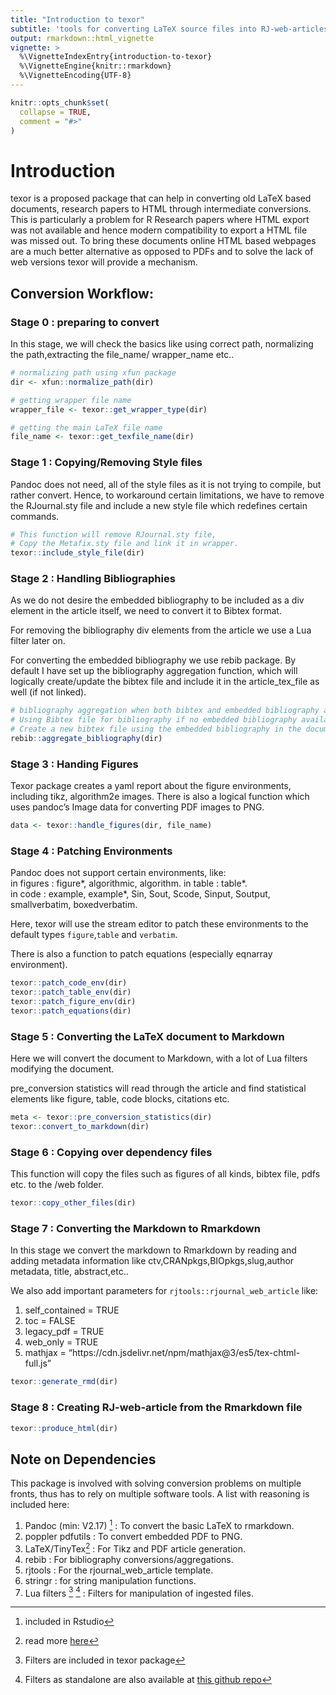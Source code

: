 ```yaml
---
title: "Introduction to texor"
subtitle: 'tools for converting LaTeX source files into RJ-web-articles'
output: rmarkdown::html_vignette
vignette: >
  %\VignetteIndexEntry{introduction-to-texor}
  %\VignetteEngine{knitr::rmarkdown}
  %\VignetteEncoding{UTF-8}
---
```


```r
knitr::opts_chunk$set(
  collapse = TRUE,
  comment = "#>"
)
```

# Introduction 

texor is a proposed package that can help in converting old LaTeX based documents, research papers to HTML through intermediate conversions. This is particularly a problem for  R Research papers where HTML export was not available and hence modern compatibility to export a HTML file was missed out.
    To bring these documents online HTML based webpages are a much better alternative as opposed to PDFs and to solve the lack of web versions texor will provide a mechanism.  
    
## Conversion Workflow:

### Stage 0 : preparing to convert

In this stage, we will check the basics like using correct path, normalizing the path,extracting the file_name/ wrapper_name etc..

```r
# normalizing path using xfun package
dir <- xfun::normalize_path(dir)

# getting wrapper file name
wrapper_file <- texor::get_wrapper_type(dir)

# getting the main LaTeX file name
file_name <- texor::get_texfile_name(dir)
```

### Stage 1 : Copying/Removing Style files

Pandoc does not need, all of the style files as it is not trying to compile, but rather convert. Hence, to workaround certain limitations, we have to remove the RJournal.sty file and include a new style file which redefines certain commands.

```r
# This function will remove RJournal.sty file,
# Copy the Metafix.sty file and link it in wrapper.
texor::include_style_file(dir)
```

### Stage 2 : Handling Bibliographies

As we do not desire the embedded bibliography to be included as a div element in the article itself, we need to convert it to Bibtex format.

For removing the bibliography div elements from the article we use a Lua filter later on.

For converting the embedded bibliography we use rebib package. By default I have set up the bibliography aggregation function, which will logically create/update the bibtex file and include it in the article_tex_file as well (if not linked).

```r
# bibliography aggregation when both bibtex and embedded bibliography available,
# Using Bibtex file for bibliography if no embedded bibliography available,
# Create a new bibtex file using the embedded bibliography in the document.
rebib::aggregate_bibliography(dir)
```

### Stage 3 : Handing Figures

Texor package creates a yaml report about the figure environments, including tikz, algorithm2e images. There is also a logical function which uses pandoc's Image data for converting PDF images to PNG.

```r
data <- texor::handle_figures(dir, file_name)
```

### Stage 4 : Patching Environments

Pandoc does not support certain environments, like:  
in figures : figure\*, algorithmic, algorithm. 
in table   : table\*.  
in code    : example, example\*, Sin, Sout, Scode, Sinput, Soutput, smallverbatim, boxedverbatim.  

Here, texor will use the stream editor to patch these environments to the default types `figure`,`table` and `verbatim`.

There is also a function to patch equations (especially eqnarray environment).
```r
texor::patch_code_env(dir)
texor::patch_table_env(dir)
texor::patch_figure_env(dir)
texor::patch_equations(dir)
```

### Stage 5 : Converting the LaTeX document to Markdown

Here we will convert the document to Markdown, with a lot of Lua filters modifying the document.

pre_conversion statistics will read through the article and find statistical elements like figure, table, code blocks, citations etc.

```r
meta <- texor::pre_conversion_statistics(dir)
texor::convert_to_markdown(dir)

```

### Stage 6 : Copying over dependency files

This function will copy the files such as figures of all kinds, bibtex file, pdfs etc. to the /web folder.

```r
texor::copy_other_files(dir)
```

### Stage 7 : Converting the Markdown to Rmarkdown

In this stage we convert the markdown to Rmarkdown by reading and adding metadata information like ctv,CRANpkgs,BIOpkgs,slug,author metadata, title, abstract,etc..

We also add important parameters for `rjtools::rjournal_web_article` like:

1. self_contained = TRUE
2. toc = FALSE
3. legacy_pdf = TRUE
4. web_only = TRUE
5. mathjax = "https://cdn.jsdelivr.net/npm/mathjax@3/es5/tex-chtml-full.js"

```r
texor::generate_rmd(dir)
```

### Stage 8 : Creating RJ-web-article from the Rmarkdown file

```r
texor::produce_html(dir)
```

## Note on Dependencies

This package is involved with solving conversion problems on multiple fronts, thus has to rely on multiple 
software tools. A list with reasoning is included here:

1. Pandoc (min: V2.17) ^[included in Rstudio] : To convert the basic LaTeX to rmarkdown.
2. poppler pdfutils : To convert embedded PDF to PNG.
3. LaTeX/TinyTex^[read more [here](https://yihui.org/tinytex/)] : For Tikz and PDF article generation.
4. rebib : For bibliography conversions/aggregations.
5. rjtools : For the rjournal_web_article template.
6. stringr : for string manipulation functions.
7. Lua filters ^[Filters are included in texor package] ^[Filters as standalone are also available at [this github repo](https://github.com/Abhi-1U/tex-lua-filters)] : Filters for manipulation of ingested files.
